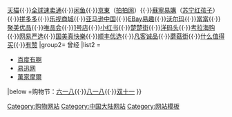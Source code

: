 {{Navbox
|name= 中国购物网站
|state = {{{state|autocollapse}}}
|title = 中国[[购物网站]]
|listclass = hlist
|basestyle =
|titlestyle = background:
|liststyle = border: 1px solid #FFFFFF;
|image =
|group1= 现有
|list1 =[[淘宝网]]{{·}}[[天猫]]{{·}}[[全球速卖通]]{{·}}[[闲鱼]]{{·}}[[京东集团|京東]]（[[拍拍网]]）{{·}}[[蘇寧易購 (網站)|蘇寧易購]]（[[苏宁红孩子]]）{{·}}[[拼多多]]{{·}}[[乐视商城]]{{·}}[[亚马逊中国]]{{·}}[[EBay|EBay易趣]]{{·}}[[沃尔玛]]{{·}}[[當當]]{{·}}[[聚美优品]]{{·}}[[唯品会]]{{·}}[[1号店]]{{·}}[[小红书]]{{·}}[[楚楚街]]{{·}}[[洋码头]]{{·}}[[考拉海购]]{{·}}[[网易严选]]{{·}}[[國美電器|国美]][[真快樂 (網路購物平台)|真快樂]]{{·}}[[顺丰优选]]{{·}}[[凡客诚品]]{{·}}[[蘑菇街]]{{·}}[[什么值得买]]{{·}}[[有赞]]
|group2= 曾经
|list2 =
*[[百度有啊]]
*[[易迅网]]
*[[萬家摩爾]]
|below =购物节：[[六一八]]{{·}}[[八一八]]{{·}}[[双十一]]
}}<noinclude>
{{collapsible option}}
[[Category:购物网站]]
[[Category:中国大陆网站]]
[[Category:网站模板]]
</noinclude>